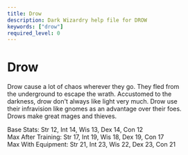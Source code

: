 ```yaml
---
title: Drow
description: Dark Wizardry help file for DROW
keywords: ["drow"]
required_level: 0
---
```


# Drow

Drow cause a lot of chaos wherever they go.  They fled from  
the underground to escape the wrath.  Accustomed to the  
darkness, drow don't always like light very much.  Drow use  
their infravision like gnomes as an advantage over their foes.  
Drows make great mages and thieves.  

Base Stats:         Str 12, Int 14, Wis 13, Dex 14, Con 12  
Max After Training: Str 17, Int 19, Wis 18, Dex 19, Con 17  
Max With Equipment: Str 21, Int 23, Wis 22, Dex 23, Con 21
